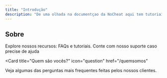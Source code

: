 ```yaml
---
title: "Introdução"
description: "De uma olhada na documentçao da NoCheat aqui tem tutoriais e dicas para personalizar seu sistemas!"
---
```


##  Sobre

Explore nossos recursos: FAQs e tutoriais. Conte com nosso suporte caso precise de ajuda


  <Card
    title="Quem são vocês?"
    icon="question"
    href="/quemsomos"
  >
  </Card>

<CardGroup cols={1}>
  <Card
    title="F.A.Q"
    icon="question"
    href="/faq"
  >
    Veja algumas das perguntas mais frequentes feitas pelos nossos clientes.
  </Card>


</CardGroup>

